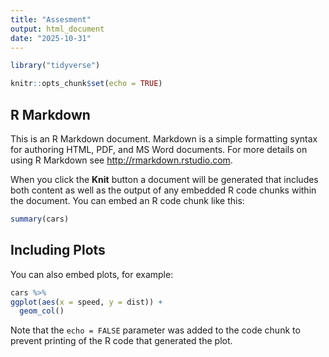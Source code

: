 ```yaml
---
title: "Assesment"
output: html_document
date: "2025-10-31"
---
```


```r
library("tidyverse")

```


```r
knitr::opts_chunk$set(echo = TRUE)
```

## R Markdown

This is an R Markdown document. Markdown is a simple formatting syntax for authoring HTML, PDF, and MS Word documents. For more details on using R Markdown see <http://rmarkdown.rstudio.com>.

When you click the **Knit** button a document will be generated that includes both content as well as the output of any embedded R code chunks within the document. You can embed an R code chunk like this:

```r
summary(cars)
```

## Including Plots

You can also embed plots, for example:

```r
cars %>% 
ggplot(aes(x = speed, y = dist)) +
  geom_col()
```

Note that the `echo = FALSE` parameter was added to the code chunk to prevent printing of the R code that generated the plot.
